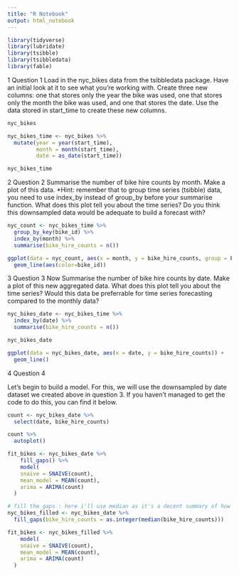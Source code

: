 ```yaml
---
title: "R Notebook"
output: html_notebook
---
```


```r
library(tidyverse)
library(lubridate)
library(tsibble)
library(tsibbledata)
library(fable)


```

1 Question 1
Load in the nyc_bikes data from the tsibbledata package. Have an initial look at it to see what you’re working with. Create three new columns: one that stores only the year the bike was used, one that stores only the month the bike was used, and one that stores the date. Use the data stored in start_time to create these new columns.

```r

nyc_bikes
```

```r
nyc_bikes_time <- nyc_bikes %>%
  mutate(year = year(start_time),
         month = month(start_time),
         date = as_date(start_time))

nyc_bikes_time
```

2 Question 2
Summarise the number of bike hire counts by month. Make a plot of this data. *Hint: remember that to group time series (tsibble) data, you need to use index_by instead of group_by before your summarise function. What does this plot tell you about the time series? Do you think this downsampled data would be adequate to build a forecast with?

```r
nyc_count <- nyc_bikes_time %>%
  group_by_key(bike_id) %>%
  index_by(month) %>%
  summarise(bike_hire_counts = n())
```


```r
ggplot(data = nyc_count, aes(x = month, y = bike_hire_counts, group = bike_id)) +
  geom_line(aes(color=bike_id))

```


3 Question 3
Now Summarise the number of bike hire counts by date. Make a plot of this new aggregated data. What does this plot tell you about the time series? Would this data be preferrable for time series forecasting compared to the monthly data?

```r
nyc_bikes_date <- nyc_bikes_time %>% 
  index_by(date) %>%
  summarise(bike_hire_counts = n())

nyc_bikes_date 
```


```r
ggplot(data = nyc_bikes_date, aes(x = date, y = bike_hire_counts)) +
  geom_line()


```

4 Question 4

Let’s begin to build a model. For this, we will use the downsampled by date dataset we created above in question 3. If you haven’t managed to get the code to do this, you can find it below.

```r

count <- nyc_bikes_date %>% 
  select(date, bike_hire_counts)

count %>%
  autoplot()
```

```r
fit_bikes <- nyc_bikes_date %>%
    fill_gaps() %>%
    model(
    snaive = SNAIVE(count),
    mean_model = MEAN(count),
    arima = ARIMA(count)
  )

```



```r
# fill the gaps : here i'll use median as it's a decent summary of how bike rentals work (not overly affected by seasonal changes)
nyc_bikes_filled <- nyc_bikes_date %>%
  fill_gaps(bike_hire_counts = as.integer(median(bike_hire_counts)))

```


```r

fit_bikes <- nyc_bikes_filled %>%
    model(
    snaive = SNAIVE(count),
    mean_model = MEAN(count),
    arima = ARIMA(count)
  )

```

